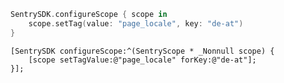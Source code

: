 ```swift
SentrySDK.configureScope { scope in
    scope.setTag(value: "page_locale", key: "de-at")
}
```

```objc
[SentrySDK configureScope:^(SentryScope * _Nonnull scope) {
    [scope setTagValue:@"page_locale" forKey:@"de-at"];
}];
```
